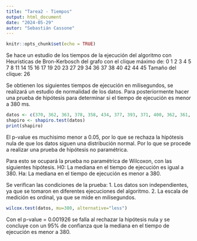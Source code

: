 ```yaml
---
title: "Tarea2 - Tiempos"
output: html_document
date: "2024-05-29"
autor: "Sebastián Cassone"
---
```


```r
knitr::opts_chunk$set(echo = TRUE)
```

Se hace un estudio de los tiempos de la ejecución del algoritmo con Heuristicas de Bron-Kerbosch del grafo con el clique máximo de:
0 1 2 3 4 5 7 8 11 14 15 16 17 19 20 23 27 29 34 36 37 38 40 42 44 45 Tamaño del clique: 26

Se obtienen los siguientes tiempos de ejecución en milisegundos, se realizará un estudio de normalidad de los datos. Para posteriormente
hacer una prueba de hipótesis para determinar si el tiempo de ejecución es menor a 380 ms.
```r
datos <- c(370, 362, 363, 378, 358, 434, 377, 393, 371, 400, 362, 361, 361, 378, 348, 370, 366, 359, 371, 390, 360, 372, 363, 365, 383, 358, 365, 405, 362, 359, 369, 354)
shapiro <- shapiro.test(datos)
print(shapiro)
```

El p-value es muchisimo menor a 0.05, por lo que se rechaza la hipótesis nula de que los datos siguen una distribución normal. Por lo que se procede a realizar una prueba de hipótesis no paramétrica.

Para esto se ocupará la prueba no paramétrica de Wilcoxon, con las siguientes hipótesis.
H0: La mediana en el tiempo de ejecución es igual a 380.
Ha: La mediana en el tiempo de ejecución es menor a 380.

Se verifican las condiciones de la prueba:
1. Los datos son independientes, ya que se tomaron en diferentes ejecuciones del algoritmo.
2. La escala de medición es ordinal, ya que se mide en milisegundos.

```r
wilcox.test(datos, mu=380, alternative="less")
```

Con el p-value = 0.001926 se falla al rechazar la hipótesis nula y se concluye con un 95% de confianza que la mediana en el tiempo de ejecución es menor a 380.